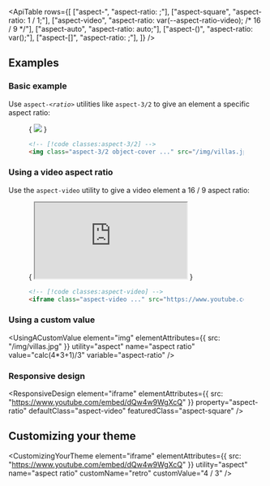 


<ApiTable
  rows={[
    ["aspect-<ratio>", "aspect-ratio: <ratio>;"],
    ["aspect-square", "aspect-ratio: 1 / 1;"],
    ["aspect-video", "aspect-ratio: var(--aspect-ratio-video); /* 16 / 9 */"],
    ["aspect-auto", "aspect-ratio: auto;"],
    ["aspect-(<custom-property>)", "aspect-ratio: var(<custom-property>);"],
    ["aspect-[<value>]", "aspect-ratio: <value>;"],
  ]}
/>

## Examples

### Basic example

Use <code>aspect-<var>&lt;ratio&gt;</var></code> utilities like `aspect-3/2` to give an element a specific aspect ratio:

<Figure desktopHint="Resize the example to see the expected behavior">

<Example resizable>
  {
    <img
      className="mx-auto aspect-3/2 w-full max-w-sm rounded-lg object-cover"
      src="https://images.unsplash.com/photo-1590523277543-a94d2e4eb00b?ixlib=rb-1.2.1&ixid=MnwxMjA3fDB8MHxwaG90by1wYWdlfHx8fGVufDB8fHx8&auto=format&fit=crop&w=1200&q=80"
    />
  }
</Example>

```html
<!-- [!code classes:aspect-3/2] -->
<img class="aspect-3/2 object-cover ..." src="/img/villas.jpg" />
```

</Figure>

### Using a video aspect ratio

Use the `aspect-video` utility to give a video element a 16 / 9 aspect ratio:

<Figure desktopHint="Resize the example to see the expected behavior">

<Example resizable>
  {
    <iframe
      className="aspect-video w-full rounded-lg"
      src="https://www.youtube.com/embed/dQw4w9WgXcQ"
      allow="accelerometer; autoplay; clipboard-write; encrypted-media; gyroscope; picture-in-picture"
      allowFullScreen
    ></iframe>
  }
</Example>

```html
<!-- [!code classes:aspect-video] -->
<iframe class="aspect-video ..." src="https://www.youtube.com/embed/dQw4w9WgXcQ"></iframe>
```

</Figure>

### Using a custom value

<UsingACustomValue
  element="img"
  elementAttributes={{ src: "/img/villas.jpg" }}
  utility="aspect"
  name="aspect ratio"
  value="calc(4*3+1)/3"
  variable="aspect-ratio"
/>

### Responsive design

<ResponsiveDesign
  element="iframe"
  elementAttributes={{ src: "https://www.youtube.com/embed/dQw4w9WgXcQ" }}
  property="aspect-ratio"
  defaultClass="aspect-video"
  featuredClass="aspect-square"
/>

## Customizing your theme

<CustomizingYourTheme
  element="iframe"
  elementAttributes={{ src: "https://www.youtube.com/embed/dQw4w9WgXcQ" }}
  utility="aspect"
  name="aspect ratio"
  customName="retro"
  customValue="4 / 3"
/>



